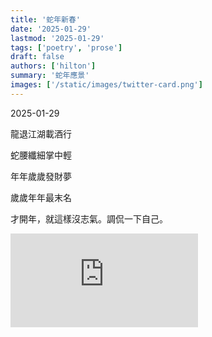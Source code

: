 ```yaml
---
title: '蛇年新春'
date: '2025-01-29'
lastmod: '2025-01-29'
tags: ['poetry', 'prose']
draft: false
authors: ['hilton']
summary: '蛇年應景'
images: ['/static/images/twitter-card.png']
---
```




<time>2025-01-29</time>

<WVert>

龍退江湖載酒行

蛇腰纖細掌中輕

年年歲歲發財夢

歲歲年年最末名

</WVert>

才開年，就這樣沒志氣。調侃一下自己。

<iframe
    className="w-full aspect-video self-stretch md:min-h-96"
    src="https://www.youtube.com/embed/Iw0_SRbelzI"
    frameBorder="0"
    title="Product Overview Video"
    aria-hidden="true"
/>
